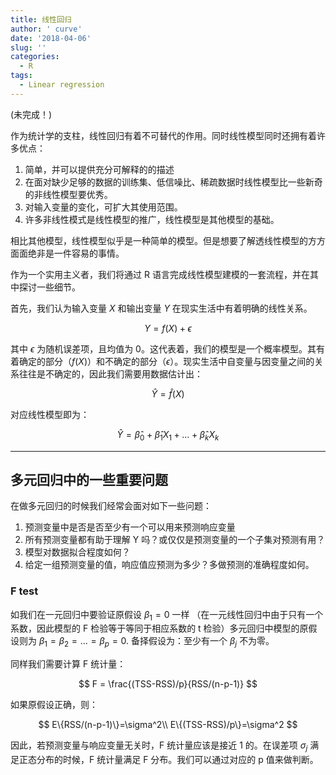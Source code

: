 ```yaml
---
title: 线性回归
author: ' curve'
date: '2018-04-06'
slug: ''
categories:
  - R
tags:
  - Linear regression
---
```


(未完成！)

作为统计学的支柱，线性回归有着不可替代的作用。同时线性模型同时还拥有着许多优点：

1. 简单，并可以提供充分可解释的的描述
2. 在面对缺少足够的数据的训练集、低信噪比、稀疏数据时线性模型比一些新奇的非线性模型要优秀。
3. 对输入变量的变化，可扩大其使用范围。
4. 许多非线性模式是线性模型的推广，线性模型是其他模型的基础。

相比其他模型，线性模型似乎是一种简单的模型。但是想要了解透线性模型的方方面面绝非是一件容易的事情。 
  
作为一个实用主义者，我们将通过 R 语言完成线性模型建模的一套流程，并在其中探讨一些细节。
  
首先，我们认为输入变量 $X$ 和输出变量 $Y$ 在现实生活中有着明确的线性关系。

$$
Y=f(X)+\epsilon
$$

其中 $\epsilon$ 为随机误差项，且均值为 0。这代表着，我们的模型是一个概率模型。其有着确定的部分（$f(X)$）和不确定的部分（$\epsilon$）。现实生活中自变量与因变量之间的关系往往是不确定的，因此我们需要用数据估计出：

$$
\hat{Y}=\hat{f}(X)
$$

对应线性模型即为：

$$
\hat { Y } = \hat { \beta } _ { 0} + \hat { \beta } _ { 1} X _ { 1 } + \dots + \hat { \beta } _ { k } X _ { k  } 
$$

----

## 多元回归中的一些重要问题

在做多元回归的时候我们经常会面对如下一些问题：

1. 预测变量中是否是否至少有一个可以用来预测响应变量
2. 所有预测变量都有助于理解 Y 吗？或仅仅是预测变量的一个子集对预测有用？
3. 模型对数据拟合程度如何？
4. 给定一组预测变量的值，响应值应预测为多少？多做预测的准确程度如何。

### F test

如我们在一元回归中要验证原假设 $\beta_1 = 0$ 一样 （在一元线性回归中由于只有一个系数，因此模型的 F 检验等于等同于相应系数的 t 检验）多元回归中模型的原假设则为 $\beta_1=\beta_2=\dots=\beta_p=0$. 备择假设为：至少有一个 $\beta_j$ 不为零。
  
同样我们需要计算 F 统计量：

$$
F = \frac{(TSS-RSS)/p}{RSS/(n-p-1)}
$$

如果原假设正确，则：

$$
E\{RSS/(n-p-1)\}=\sigma^2\\
E\{(TSS-RSS)/p\}=\sigma^2
$$

因此，若预测变量与响应变量无关时，F 统计量应该是接近 1 的。在误差项  $\sigma_j$ 满足正态分布的时候，F 统计量满足 F 分布。我们可以通过对应的 p 值来做判断。


























